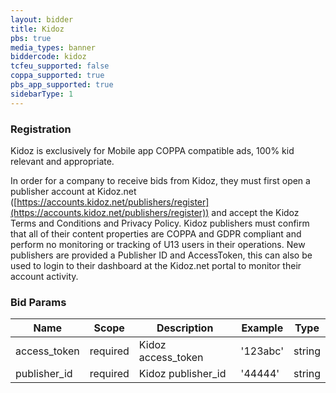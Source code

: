 ```yaml
---
layout: bidder
title: Kidoz
pbs: true
media_types: banner
biddercode: kidoz
tcfeu_supported: false
coppa_supported: true
pbs_app_supported: true
sidebarType: 1
---
```


### Registration

Kidoz is exclusively for Mobile app COPPA compatible ads, 100% kid relevant and appropriate.

In order for a company to receive bids from Kidoz, they must first open a publisher account at Kidoz.net
([https://accounts.kidoz.net/publishers/register](https://accounts.kidoz.net/publishers/register)) and accept the Kidoz Terms and Conditions and Privacy Policy.
Kidoz publishers must confirm that all of their content properties are COPPA and GDPR compliant and perform no monitoring
or tracking of U13 users in their operations.  New publishers are provided a Publisher ID and AccessToken, this can also
be used to login to their dashboard at the Kidoz.net portal to monitor their account activity.

### Bid Params


| Name       | Scope    | Description            | Example | Type     |
|------------|----------|------------------------|---------|----------|
| access_token | required | Kidoz access_token | '123abc' | string |
| publisher_id | required | Kidoz publisher_id | '44444' | string |
